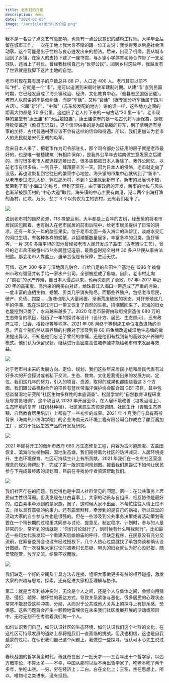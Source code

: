 ```yaml
---
title: 老市村的介绍
description: demo
date: "2024-02-05"
image: "/article/老市村的介绍.png"
---
```


我本是一名受了点文艺气息影响，也具有一点公民意识的结构工程师。大学毕业后留在城市工作，一次在工地上我大言不惭的跟一位工友说：我觉得我以后是社会活动家。这个可能是出于性格与良心迸发出来的想法。后来，出现了机缘，我从城市回到了乡镇，在家人的支持下建了一座书馆，与乡镇小学体育老师合作带了一支足球队，还当上了村长。曾经我标榜自己为“世界公民”，回到乡村这些年，我越发有了世界就是我脚下这片土地的自觉。

老市村现在算有房子的户数总共 88 户，人口近 400 人。老市其实以前不叫“村”，它就是一个“市”，是可以追溯到宋朝时驻军建制时期。从建“市”直到民国时期，它已经发展成了海头镇政治、经济、文化教育中心。（儋县志民国版记载）。老市人以前讲的不是儋州话，而是“军话”，又称“官话”（据专家分析军话属于四川古话）。它跟“新洋”，“中和”（苏东坡发配的地方）讲的话一样，这些地方之间的距离大约都是 20 多公里。这也应了老人传下来的一句古话“20 里一市”。老市现存的庙堂有“康王庙”和“天后娘娘庙”。康王庙供奉的是一名古代将军康保裔，是乾隆钦使监造（儋县志记载）。这个信仰供奉的是为国捐躯的将军，到了清朝还有皇家的加持，古代普通村落应该不会有这样的信仰和待遇。所以，我们更加认为老市人的先民就是宋代王朝的屯军。

后来日本人来了，把老市作为司令部驻扎，那个司令部办公征用的房子就是老市最好的，也是唯一骑楼建筑（有相片保存），是我外公早年去越南做生意发家之后建的。当时很多老市人都选择逃难出去，很多庙都被日本人拆除了。我外公回忆，以前老市有很多庙，一到日子，拜拜要辛苦一天。因为日本人的侵略，老市就走向了没落，再也没恢复到它往日的繁荣中心地位。海头镇的市集中心就转到了“新市”，从老市走过海头大桥，穿过那历村，不到 1 公里就到新市了。新市的发展也不错，繁荣到了有“小海口”的称号。但到了现在，由于镇政府的开发，新市的地位与风头也渐渐被那历村的“中心大道”取代。海头镇的中心主要有南港、港口两个出海打渔的渔村，红坎、万头、盐丁 3 个以务农为主的农村，还有我们老市了。

![](/article/酸豆树包裹着的老市村.png)

说到老市村的自然资源，113 棵酸豆树，大半都是上百年的古树，绿葱葱的将老市居民区包围着，也有融入在老市民居的前街后院中，给老市居民提供了日常的阴凉，还有一年又一年的酸豆果实。位于老市北面一条入海口的珠碧江，淡咸水交汇的河口生境，有各种各样的螃蟹，以招潮蟹数量居多，丰富多样的贝类，鱼虾等等。一片 300 多亩平坦的湿地曾经被老市人民开发成了盐田（古老晒沙工艺）。曾经的老市盐田被儋州市盐务局登记造册，最鼎盛时期全村共 30 多户盐民从事古法制盐。那会老市人靠盐业，虽辛苦但是有保障，生活无忧。

可惜，这片 300 多亩与湿地风光融合、自给自足的盐田生产基地在 1996 年被儋州市政府强征并转手给一家水产公司，全部被挖成了鱼塘。自此，老市村走向了“疯狂”的水产养殖，自日本人侵占以来，也再次走向了衰败。97 年~2017 年近 20 年的高密度、高污染的南美白对虾，给珠碧江入海口一带造成了严重的污染，一度丰富的底栖生物，螃蟹、贝类几乎消失殆尽。而那些养殖户，包括老市居民，破产、负债、跑路……鱼塘也陷入大量闲置、渐渐荒废破败的状态。对虾养殖这几年的停滞，现在珠碧江河口一带又恢复了自然的生机，招潮蟹回来了，赶海的妇女也能挖到贝类了，水鸟越来越多了。2020 年老市获得由政府投资造价 680 万的生态修复的项目，经历了一年的探讨与设计（设计方、居民、生态顾问），还有政府立项、过会、招投标等等程序。2021 年 08 月终于等到施工单位准备进场的消息。但有个别仍然从事养殖的村民对于涉及到将 60 亩鱼塘改造成湿地生态塘的做法提出异议。不知是他们忘记了曾经的惨痛，还是他们有找到新的高效水产养殖的模式。他们认为保留现状，继续进行高密度高位塘养殖才能给老市带来发展与效益。

![](/article/老市鱼塘（曾经的盐田）.png)

对于老市村未来的发展方向、定位、规划，我们这些年来居民小组和居民代表有过好多次的开会探讨或者私下交流。生态、教育、文化是我提出来的发展方向、定位。我们这几年的努力，引入的项目、资源，取得的成果也都围绕着这 3 个方面。我们跟公益机构合作的项目有蓝丝带海洋保护协会联合国 GEF 项目，其中包括畓榃湿地研究所“社区生物多样性的本底调查”、松鼠学堂的“自然教育课程研发及导赏员培训”，这个项目从 2020 年开展至今，在人居环境改善（垃圾治理上）、生态环境的复育（红树林种植）、社区家底生态资源调研、社区生计（青蟹生态养殖、自然教育居民培训）上都有了一些初步的成果。2021 年 4 月我们与具有高校背景（海南热带海洋学院）的企业海南元森环境工程有限公司合作成立了酸豆酱加工厂，致力于社区生态产品的开发及研究。

![](/article/生态修复项目内容示意.png)

2021 年即将开工的儋州市政府 680 万生态修复工程，内容为古河道疏浚、古盐田恢复、滨海沙生植物园、湿地生态塘，我们期待着为社区的防洪减灾、人居环境提升、生态环境保育、社区可持续生计上有所贡献。2021 年我们在一名有社区营造理念的规划师帮助下，完成了第一版的空间规划图。接着我们想尝试下如何让居民参与下完成最终版的规划图，目前在寻找协作者资源帮助我们。

![](/article/第一版老市村规划.png)

我们社区存在的问题，我觉得也是中国人社群常见的问题。第一：在公共事务上居民自主性很薄弱。但我发现在红白喜事上，大家的动员与自组织、相互协作是最好的。红白喜事牵涉到的是家族，圈子，这时候大家不出面、不帮忙往往人情上过不去，所以具有蛮强的约束力。还有庙里拜拜，牵涉到的是自己的祸福，所以庙堂的活动大家的自主参与性也是很强的。但在一些涉及到公共事务决策或者活动策划需要在一个稍长期的过程里共同参与讨论、提意见、制定程序、计划时，参与的人是非常的少，常听到的话就是：“你们讨论就行了，到时候有什么叫我就行”。比如最近一些妇女代表发起一个重建天后娘娘庙的呼吁，但缺乏程序，在民意没有充分交流前，在筹备委员会也没有经过授权下，几个人热心过度就找了承包商谈和确认设计图纸，在一次召集大家讨论时被老村长质疑，带头的妇女就认为好心没好报，随爱管随管，放弃交流。结果不欢而散。

![](/article/红白喜事村民自发的协作2.png)

我们缺乏一个好的空间及工具方法去连接、组织大家做更多有益的相互碰撞，激发大家的兴趣与思考，探索，还有促进大家相互理解与协作。

第二：就是当有利益冲突时，无论是个人之间，还是个人与集体之间，会倾向用猜忌、侵犯、越界、破坏性的表达方式，导致关系紧张与恶化。很多居民的心理状态常常不能忍受这种冲突、分歧，从而对于公共或他人关系上的探寻上有排斥感、恐惧感。这些问题将会产生一颗颗地雷埋伏在未来我们社区发展开展的活动或项目中，无时无刻不在考验着我们每一个人。

如何认识我们自己，如何认识社区的生态环境、如何认识我们这个社群的文化，在这社区可持续发展的道路上都将是我们一直面临的挑战。但我也相信，这也是自我启蒙的过程。在认识我们自己这个问题上，我做过一些探寻，很认可木心先生说过的：

春秋战国的哲学黄金时代，奇就奇在出了一批天才——三百年出十个哲学家，以西方概率论，不算太多——不幸，中国从那时以后不再出哲学家了，吃老本吃了两千多年，坐吃山空。一穷，穷在经济上；二白，白在文化上；三空，空在思想上。所以，唯物论之类进来，没有抵挡。
